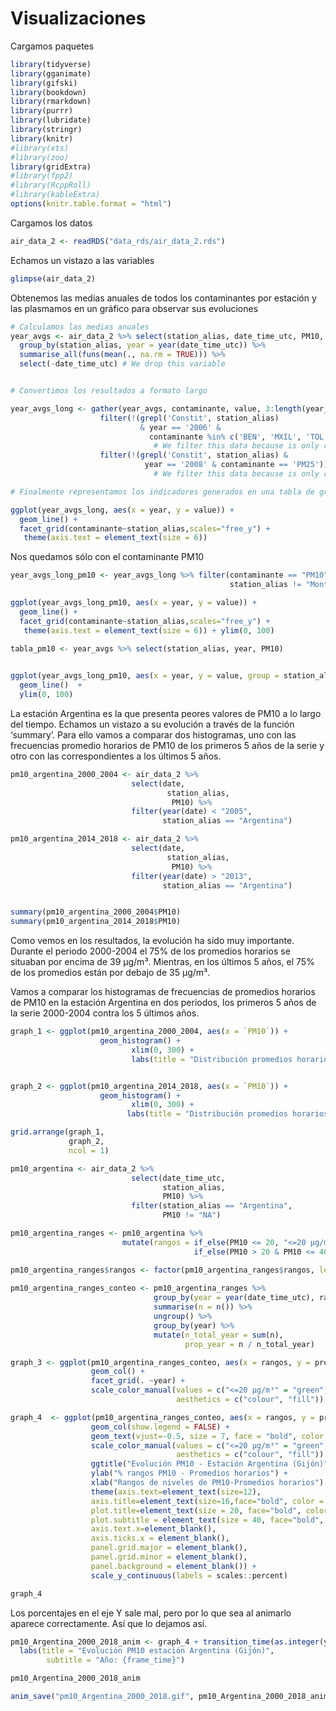 # Visualizaciones

Cargamos paquetes
```r
library(tidyverse)
library(gganimate)
library(gifski)
library(bookdown)
library(rmarkdown)
library(purrr)
library(lubridate)
library(stringr)
library(knitr)
#library(xts)
#library(zoo)
library(gridExtra)
#library(fpp2)
#library(RcppRoll)
#library(kableExtra)
options(knitr.table.format = "html")
```

Cargamos los datos
```r
air_data_2 <- readRDS("data_rds/air_data_2.rds")
```
Echamos un vistazo a las variables

```r
glimpse(air_data_2)
```

Obtenemos las medias anuales de todos los contaminantes por estación y las plasmamos en un gráfico para observar sus evoluciones
```r
# Calculamos las medias anuales
year_avgs <- air_data_2 %>% select(station_alias, date_time_utc, PM10, PM25, SO2, NO2, NO, O3, BEN, CO, MXIL, TOL) %>%
  group_by(station_alias, year = year(date_time_utc)) %>%
  summarise_all(funs(mean(., na.rm = TRUE))) %>% 
  select(-date_time_utc) # We drop this variable


# Convertimos los resultados a formato largo

year_avgs_long <- gather(year_avgs, contaminante, value, 3:length(year_avgs)) %>% 
                    filter(!(grepl('Constit', station_alias) 
                             & year == '2006' & 
                               contaminante %in% c('BEN', 'MXIL', 'TOL'))) %>%
                                # We filter this data because is only completed in 0.01%
                    filter(!(grepl('Constit', station_alias) &
                              year == '2008' & contaminante == 'PM25'))
                                # We filter this data because is only completed in 0.02%

# Finalmente representamos los indicadores generados en una tabla de gráficos

ggplot(year_avgs_long, aes(x = year, y = value)) + 
  geom_line() + 
  facet_grid(contaminante~station_alias,scales="free_y") +
   theme(axis.text = element_text(size = 6))
```

Nos quedamos sólo con el contaminante PM10
```r

year_avgs_long_pm10 <- year_avgs_long %>% filter(contaminante == "PM10",
                                                 station_alias != "Montevil")

ggplot(year_avgs_long_pm10, aes(x = year, y = value)) + 
  geom_line() + 
  facet_grid(contaminante~station_alias,scales="free_y") +
   theme(axis.text = element_text(size = 6)) + ylim(0, 100)

```

```r

tabla_pm10 <- year_avgs %>% select(station_alias, year, PM10)
                          

```

```r


ggplot(year_avgs_long_pm10, aes(x = year, y = value, group = station_alias, color = station_alias)) + 
  geom_line()  +
  ylim(0, 100)


```

La estación Argentina es la que presenta peores valores de PM10 a lo largo del tiempo. Echamos un vistazo a su evolución a través de la función 'summary'. Para ello vamos a comparar dos histogramas, uno con las frecuencias promedio horarios de PM10 de los primeros 5 años de la serie y otro con las correspondientes a los últimos 5 años.

```r

pm10_argentina_2000_2004 <- air_data_2 %>% 
                           select(date, 
                                   station_alias,
                                    PM10) %>%
                           filter(year(date) < "2005",
                                  station_alias == "Argentina")

pm10_argentina_2014_2018 <- air_data_2 %>% 
                           select(date, 
                                   station_alias,
                                    PM10) %>%
                           filter(year(date) > "2013",
                                  station_alias == "Argentina")


summary(pm10_argentina_2000_2004$PM10)
summary(pm10_argentina_2014_2018$PM10)

```
Como vemos en los resultados, la evolución ha sido muy importante. Durante el periodo 2000-2004 el 75% de los promedios horarios se situaban por encima de 39  µg/m³. Mientras, en los últimos 5 años, el 75% de los promedios están por debajo de 35 µg/m³.

Vamos a comparar los histogramas de frecuencias de promedios horarios de PM10 en la estación Argentina en dos periodos, los primeros 5 años de la serie 2000-2004 contra los 5 últimos años. 
```r


graph_1 <- ggplot(pm10_argentina_2000_2004, aes(x = `PM10`)) +
                    geom_histogram() + 
                           xlim(0, 300) +
                           labs(title = "Distribución promedios horarios PM10 estación Argentina - (2000-2004)")


graph_2 <- ggplot(pm10_argentina_2014_2018, aes(x = `PM10`)) +
                    geom_histogram() + 
                           xlim(0, 300) +
                          labs(title = "Distribución promedios horarios PM10 estación Argentina - (2014-2018)")

grid.arrange(graph_1, 
             graph_2, 
             ncol = 1) 
```
```r

pm10_argentina <- air_data_2 %>% 
                           select(date_time_utc, 
                                  station_alias,
                                  PM10) %>%
                           filter(station_alias == "Argentina",
                                  PM10 != "NA")

pm10_argentina_ranges <- pm10_argentina %>% 
                         mutate(rangos = if_else(PM10 <= 20, "<=20 µg/m³", 
                                         if_else(PM10 > 20 & PM10 <= 40, "(20-40] µg/m³", ">40 µg/m³")))

pm10_argentina_ranges$rangos <- factor(pm10_argentina_ranges$rangos, levels = c("<=20 µg/m³", "(20-40] µg/m³", ">40 µg/m³"))
 
pm10_argentina_ranges_conteo <- pm10_argentina_ranges %>%
                                group_by(year = year(date_time_utc), rangos) %>%
                                summarise(n = n()) %>%
                                ungroup() %>%
                                group_by(year) %>%
                                mutate(n_total_year = sum(n),
                                       prop_year = n / n_total_year)

graph_3 <- ggplot(pm10_argentina_ranges_conteo, aes(x = rangos, y = prop_year, fill = rangos)) +
                  geom_col() +
                  facet_grid(. ~year) +
                  scale_color_manual(values = c("<=20 µg/m³" = "green", "(20-40] µg/m³" = "orange", ">40 µg/m³" = "red"),
                                     aesthetics = c("colour", "fill"))


```

```r
graph_4  <- ggplot(pm10_argentina_ranges_conteo, aes(x = rangos, y = prop_year, fill = rangos, label = rangos)) +
                  geom_col(show.legend = FALSE) +
                  geom_text(vjust=-0.5, size = 7, face = "bold", color = "grey")+
                  scale_color_manual(values = c("<=20 µg/m³" = "green", "(20-40] µg/m³" = "orange", ">40 µg/m³" = "red"),
                                     aesthetics = c("colour", "fill")) +
                  ggtitle("Evolución PM10 - Estación Argentina (Gijón)") +
                  ylab("% rangos PM10 - Promedios horarios") +
                  xlab("Rangos de niveles de PM10-Promedios horarios") +
                  theme(axis.text=element_text(size=12),
                  axis.title=element_text(size=16,face="bold", color = "grey"),
                  plot.title=element_text(size = 20, face="bold", color = "grey"),
                  plot.subtitle = element_text(size = 40, face="bold", color = "grey"),
                  axis.text.x=element_blank(),
                  axis.ticks.x = element_blank(),
                  panel.grid.major = element_blank(),
                  panel.grid.minor = element_blank(),
                  panel.background = element_blank()) +
                  scale_y_continuous(labels = scales::percent)

graph_4
```

Los porcentajes en el eje Y sale mal, pero por lo que sea al animarlo aparece correctamente. Así que lo dejamos así.


```r
pm10_Argentina_2000_2018_anim <- graph_4 + transition_time(as.integer(year)) +
  labs(title = "Evolución PM10 estación Argentina (Gijón)",
        subtitle = "Año: {frame_time}")

pm10_Argentina_2000_2018_anim

anim_save("pm10_Argentina_2000_2018.gif", pm10_Argentina_2000_2018_anim)
```


